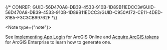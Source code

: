 

{/* CONREF: GUID-56D470A8-DB39-4533-910B-1D89B11EDCC3#GUID-56D470A8-DB39-4533-910B-1D89B11EDCC3/GUID-C950A172-CE11-4DED-81B5-F3C3CB99762F  */}

<Note type={"note"}>

See [Implementing App Login](DEVSITE/documentation/mapping-apis-and-services/security/) for ArcGIS Online and [Acquire ArcGIS tokens](https://enterprise.arcgis.com/en/server/latest/administer/windows/acquiring-arcgis-tokens.htm) for ArcGIS Enterprise to learn how to generate one.

</Note>
